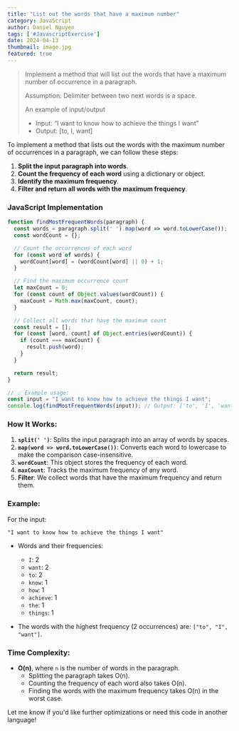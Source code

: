 ```yaml
---
title: "List out the words that have a maximum number"
category: JavaScript
author: Daniel Nguyen
tags: ['#JavascriptExercise']
date: 2024-04-13
thumbnail: image.jpg
featured: true
---
```


> Implement a method that will list out the words that have a maximum number of occurrence in a paragraph.  
>   
> Assumption: Delimiter between two next words is a space.      
>   
> An example of input/output    
> - Input: “I want to know how to achieve the things I want”      
> - Output: [to, I, want]     

To implement a method that lists out the words with the maximum number of occurrences in a paragraph, we can follow these steps:

1. **Split the input paragraph into words**.
2. **Count the frequency of each word** using a dictionary or object.
3. **Identify the maximum frequency**.
4. **Filter and return all words with the maximum frequency**.

### JavaScript Implementation

```javascript
function findMostFrequentWords(paragraph) {
  const words = paragraph.split(' ').map(word => word.toLowerCase());  // Split by space and convert to lowercase
  const wordCount = {};

  // Count the occurrences of each word
  for (const word of words) {
    wordCount[word] = (wordCount[word] || 0) + 1;
  }

  // Find the maximum occurrence count
  let maxCount = 0;
  for (const count of Object.values(wordCount)) {
    maxCount = Math.max(maxCount, count);
  }

  // Collect all words that have the maximum count
  const result = [];
  for (const [word, count] of Object.entries(wordCount)) {
    if (count === maxCount) {
      result.push(word);
    }
  }

  return result;
}

// ✅ Example usage:
const input = "I want to know how to achieve the things I want";
console.log(findMostFrequentWords(input)); // Output: ['to', 'I', 'want']
```

### How It Works:
1. **`split(' ')`**: Splits the input paragraph into an array of words by spaces.
2. **`map(word => word.toLowerCase())`**: Converts each word to lowercase to make the comparison case-insensitive.
3. **`wordCount`**: This object stores the frequency of each word.
4. **`maxCount`**: Tracks the maximum frequency of any word.
5. **Filter**: We collect words that have the maximum frequency and return them.

### Example:

For the input:
```
"I want to know how to achieve the things I want"
```

- Words and their frequencies:
  - `I`: 2
  - `want`: 2
  - `to`: 2
  - `know`: 1
  - `how`: 1
  - `achieve`: 1
  - `the`: 1
  - `things`: 1

- The words with the highest frequency (2 occurrences) are: `["to", "I", "want"]`.

### Time Complexity:
- **O(n)**, where `n` is the number of words in the paragraph.  
  - Splitting the paragraph takes O(n).
  - Counting the frequency of each word also takes O(n).
  - Finding the words with the maximum frequency takes O(n) in the worst case.

Let me know if you'd like further optimizations or need this code in another language!

